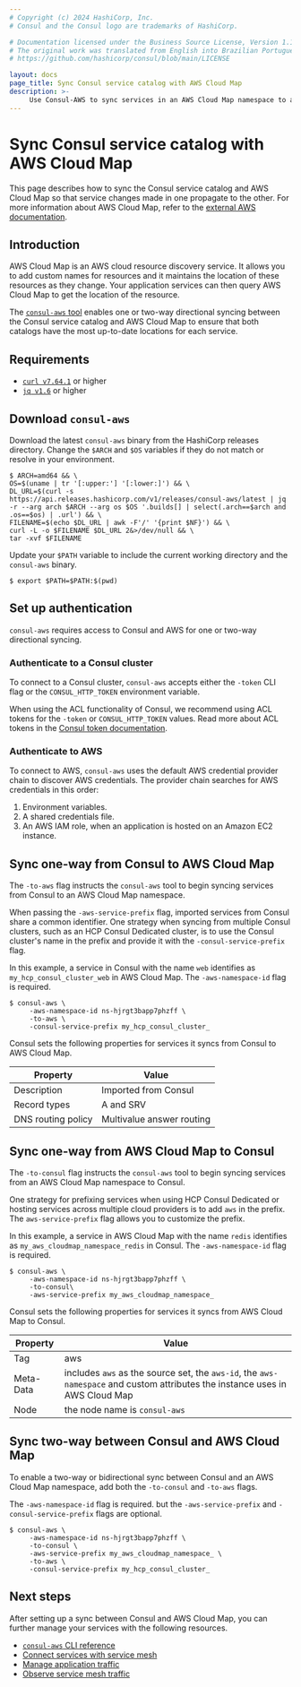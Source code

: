 ```yaml
---
# Copyright (c) 2024 HashiCorp, Inc.
# Consul and the Consul logo are trademarks of HashiCorp.

# Documentation licensed under the Business Source License, Version 1.1.
# The original work was translated from English into Brazilian Portuguese.
# https://github.com/hashicorp/consul/blob/main/LICENSE

layout: docs
page_title: Sync Consul service catalog with AWS Cloud Map
description: >-
     Use Consul-AWS to sync services in an AWS Cloud Map namespace to a Consul datacenter or vice versa.
---
```


# Sync Consul service catalog with AWS Cloud Map

This page describes how to sync the Consul service catalog and AWS Cloud Map so that service changes made in one propagate to the other. For more information about AWS Cloud Map, refer to the [external AWS documentation](https://aws.amazon.com/cloud-map/).

## Introduction

AWS Cloud Map is an AWS cloud resource discovery service. It allows you to add custom names for resources and it maintains the location of these resources as they change. Your application services can then query AWS Cloud Map to get the location of the resource.

The [`consul-aws` tool](https://github.com/hashicorp/consul-aws) enables one or two-way directional syncing between the Consul service catalog and AWS Cloud Map to ensure that both catalogs have the most up-to-date locations for each service.

## Requirements

- [`curl v7.64.1`](https://curl.se/download.html) or higher
- [`jq v1.6`](https://stedolan.github.io/jq/download/) or higher

## Download `consul-aws`

Download the latest `consul-aws` binary from the HashiCorp releases directory. Change the `$ARCH` and
`$OS` variables if they do not match or resolve in your environment.

```shell-session
$ ARCH=amd64 && \
OS=$(uname | tr '[:upper:'] '[:lower:]') && \
DL_URL=$(curl -s https://api.releases.hashicorp.com/v1/releases/consul-aws/latest | jq -r --arg arch $ARCH --arg os $OS '.builds[] | select(.arch==$arch and .os==$os) | .url') && \
FILENAME=$(echo $DL_URL | awk -F'/' '{print $NF}') && \
curl -L -o $FILENAME $DL_URL 2&>/dev/null && \
tar -xvf $FILENAME
```

Update your `$PATH` variable to include the current working directory and the `consul-aws` binary.

```shell-session
$ export $PATH=$PATH:$(pwd)
```

## Set up authentication

`consul-aws` requires access to Consul and AWS for one or two-way directional syncing.

### Authenticate to a Consul cluster

To connect to a Consul cluster, `consul-aws` accepts either the `-token` CLI flag or the `CONSUL_HTTP_TOKEN` environment variable.

When using the ACL functionality of Consul, we recommend using ACL tokens for the `-token` or
`CONSUL_HTTP_TOKEN` values. Read more about ACL tokens in the [Consul token documentation](/consul/docs/secure/acl/token).

### Authenticate to AWS

To connect to AWS, `consul-aws` uses the default AWS credential provider chain to discover AWS credentials. The provider chain searches for AWS credentials in this order:

1. Environment variables.
2. A shared credentials file.
3. An AWS IAM role, when an application is hosted on an Amazon EC2 instance.

## Sync one-way from Consul to AWS Cloud Map

The `-to-aws` flag instructs the `consul-aws` tool to begin syncing services from Consul to an AWS Cloud Map namespace.

When passing the
`-aws-service-prefix` flag, imported services from Consul share a common identifier. One strategy when syncing from multiple
Consul clusters, such as an HCP Consul Dedicated cluster, is to use the Consul cluster's name in the prefix and provide it with the `-consul-service-prefix` flag.

In this example, a service in Consul with the name `web` identifies as `my_hcp_consul_cluster_web` in AWS Cloud Map. The `-aws-namespace-id` flag is required.

```shell-session
$ consul-aws \
     -aws-namespace-id ns-hjrgt3bapp7phzff \
     -to-aws \
     -consul-service-prefix my_hcp_consul_cluster_
```

Consul sets the following properties for services it syncs from Consul to AWS Cloud Map.

|Property|Value|
|---|---|
|Description|Imported from Consul|
|Record types|A and SRV|
|DNS routing policy|Multivalue answer routing|

## Sync one-way from AWS Cloud Map to Consul

The `-to-consul` flag instructs the `consul-aws` tool to begin syncing services from an AWS Cloud Map namespace to Consul.

One strategy for prefixing services when using HCP Consul Dedicated or hosting services across multiple cloud providers is to add `aws` in the prefix. The `aws-service-prefix` flag allows you to customize the prefix.

In this example, a service in AWS Cloud Map with the name `redis` identifies as `my_aws_cloudmap_namespace_redis` in Consul. The `-aws-namespace-id` flag is required.

```shell-session
$ consul-aws \
     -aws-namespace-id ns-hjrgt3bapp7phzff \
     -to-consul\
     -aws-service-prefix my_aws_cloudmap_namespace_
```

Consul sets the following properties for services it syncs from AWS Cloud Map to Consul.

|Property|Value|
|---|---|
|Tag|aws|
|Meta-Data|includes `aws` as the source set, the `aws-id`, the `aws-namespace` and custom attributes the instance uses in AWS Cloud Map|
|Node|the node name is `consul-aws`|

## Sync two-way between Consul and AWS Cloud Map

To enable a two-way or bidirectional sync between Consul and an AWS Cloud Map namespace, add both the `-to-consul` and `-to-aws` flags.

The `-aws-namespace-id` flag is required. but the `-aws-service-prefix` and `-consul-service-prefix` flags are optional.

```shell-session
$ consul-aws \
     -aws-namespace-id ns-hjrgt3bapp7phzff \
     -to-consul \
     -aws-service-prefix my_aws_cloudmap_namespace_ \
     -to-aws \
     -consul-service-prefix my_hcp_consul_cluster_
```

## Next steps

After setting up a sync between Consul and AWS Cloud Map, you can further manage your services with the following resources.

- [`consul-aws` CLI reference](/consul/docs/reference/cli/consul-aws)
- [Connect services with service mesh](/consul/docs/connect)
- [Manage application traffic](/consul/docs/manage-traffic)
- [Observe service mesh traffic](/consul/docs/observe)
